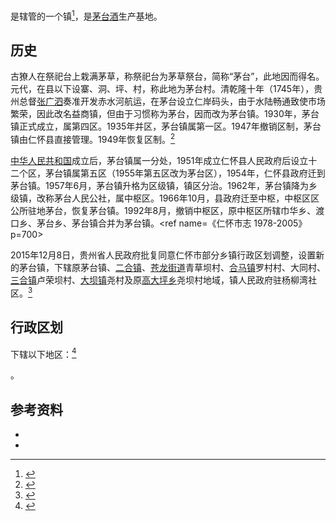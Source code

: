 {{中国乡级行政区|52/03/82/100/000
|景观照片文件名 = Maotai(Moutai) Town, Renhuai City, Zunyi, Guizhou.jpg
|景观照片描述 = 茅台镇牌坊
}}
'''{{PAGENAMEBASE}}'''是{{PRC admin/fullname|52/03/82/100/000|3}}辖管的一个镇<ref>{{PRC admin/ref sgc|{{PRC admin/parent|52/03/82/100/000}}}}</ref>，是[[茅台酒|茅台酒]]生产基地。
==历史==
古獠人在祭祀台上栽满茅草，称祭祀台为茅草祭台，简称“茅台”，此地因而得名。元代，在县以下设寨、洞、坪、村，称此地为茅台村。清乾隆十年（1745年），贵州总督[[张广泗|张广泗]]奏准开发赤水河航运，在茅台设立仁岸码头，由于水陆畅通致使市场繁荣，因此改名益商镇，但由于习惯称为茅台，因而改为茅台镇。1930年，茅台镇正式成立，属第四区。1935年并区，茅台镇属第一区。1947年撤销区制，茅台镇由仁怀县直接管理。1949年恢复区制。<ref name=《茅台》p=6-8>{{Harvnb|周山荣，龙先绪著|2006.07||p=6-8}}</ref>

[[中华人民共和国|中华人民共和国]]成立后，茅台镇属一分处，1951年成立仁怀县人民政府后设立十二个区，茅台镇属第五区（1955年第五区改为茅台区），1954年，仁怀县政府迁到茅台镇。1957年6月，茅台镇升格为区级镇，镇区分治。1962年，茅台镇降为乡级镇，改称茅台人民公社，属中枢区。1966年10月，县政府迁至中枢，中枢区区公所驻地茅台，恢复茅台镇。1992年8月，撤销中枢区，原中枢区所辖巾华乡、渡口乡、茅台乡、茅台镇合并为茅台镇。<ref name=《仁怀市志 1978-2005》p=700>{{Harvnb|贵州省仁怀市地方志编纂委员会编|2013.08.||p=700}}</ref>

2015年12月8日，贵州省人民政府批复同意仁怀市部分乡镇行政区划调整，设置新的茅台镇，下辖原茅台镇、[[二合镇|二合镇]]、[[苍龙街道|苍龙街道]]青草坝村、[[合马镇|合马镇]]罗村村、大同村、[[三合镇_(仁怀市)|三合镇]]卢荣坝村、[[大坝镇_(仁怀市)|大坝镇]]尧村及原[[高大坪乡|高大坪乡]]尧坝村地域，镇人民政府驻杨柳湾社区。<ref>{{cite web| title=省人民政府关于同意仁怀市部分乡镇行政区划调整的批复| date=2015-12-18| url=http://www.chinanews.com/gn/2020/11-13/9337717.shtml| access-date=2021-03-06| archive-date=2021-01-21| archive-url=https://web.archive.org/web/20210121231133/http://www.chinanews.com/gn/2020/11-13/9337717.shtml| dead-url=no}}</ref>

== 行政区划 ==
{{PAGENAMEBASE}}下辖以下地区：<ref>{{PRC admin/ref sgc|52/03/82/100/000}}</ref>

{{PRC admin/children|52/03/82/100/000}}。

== 参考资料 ==
{{reflist|30m}}
*{{Cite book| last=周山荣，龙先绪著| title=《茅台》| publisher=贵州人民出版社| year=2006.07|}}
*{{Cite book| last=贵州省仁怀市地方志编纂委员会编| title=《仁怀市志 1978-2005》| publisher=北京：方志出版社| year=2013.08|}}
{{PRC admin/navcat|52/03/82/100/000}}